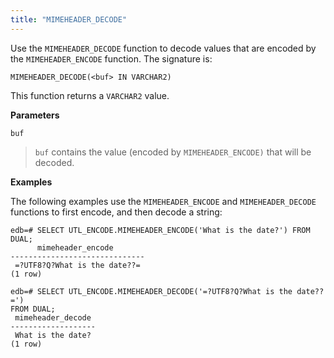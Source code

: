 ```yaml
---
title: "MIMEHEADER_DECODE"
---
```


Use the `MIMEHEADER_DECODE` function to decode values that are encoded by the `MIMEHEADER_ENCODE` function. The signature is:

```
MIMEHEADER_DECODE(<buf> IN VARCHAR2)
```

This function returns a `VARCHAR2` value.

**Parameters**

`buf`

> `buf` contains the value (encoded by `MIMEHEADER_ENCODE)` that will be decoded.

**Examples**

The following examples use the `MIMEHEADER_ENCODE` and `MIMEHEADER_DECODE` functions to first encode, and then decode a string:

```
edb=# SELECT UTL_ENCODE.MIMEHEADER_ENCODE('What is the date?') FROM DUAL;
      mimeheader_encode
------------------------------
 =?UTF8?Q?What is the date??=
(1 row)

edb=# SELECT UTL_ENCODE.MIMEHEADER_DECODE('=?UTF8?Q?What is the date??=')
FROM DUAL;
 mimeheader_decode
-------------------
 What is the date?
(1 row)
```
